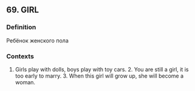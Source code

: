 ## 69. GIRL
### Definition
Ребёнок женского пола

### Contexts
1. Girls play with dolls, boys play with toy cars. 2. You are still a girl, it is too early to marry. 3. When this girl will grow up, she will become a woman.

